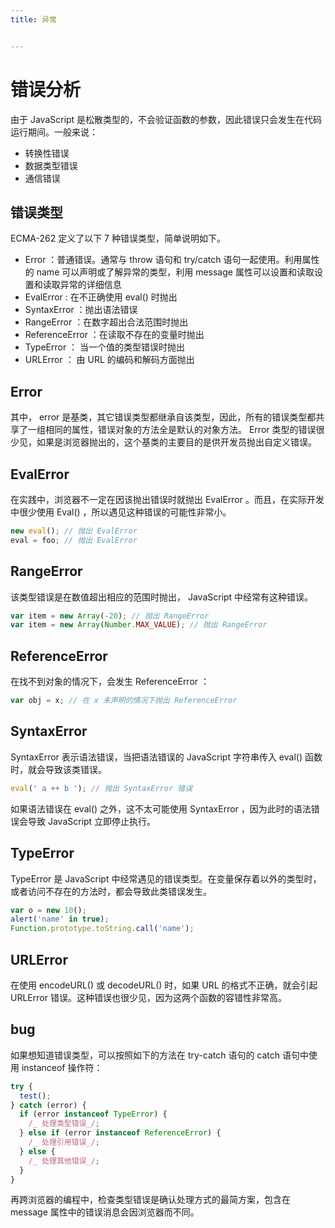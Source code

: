 ```yaml
---
title: 异常


---
```


# 错误分析

由于 JavaScript 是松散类型的，不会验证函数的参数，因此错误只会发生在代码运行期间。一般来说：

- 转换性错误
- 数据类型错误
- 通信错误

## 错误类型

ECMA-262 定义了以下 7 种错误类型，简单说明如下。

- Error ：普通错误。通常与 throw 语句和 try/catch 语句一起使用。利用属性的 name 可以声明或了解异常的类型，利用 message 属性可以设置和读取设置和读取异常的详细信息
- EvalError : 在不正确使用 eval() 时抛出
- SyntaxError ：抛出语法错误
- RangeError ：在数字超出合法范围时抛出
- ReferenceError ：在读取不存在的变量时抛出
- TypeError ： 当一个值的类型错误时抛出
- URLError ： 由 URL 的编码和解码方面抛出

## Error

其中， error 是基类，其它错误类型都继承自该类型，因此，所有的错误类型都共享了一组相同的属性，错误对象的方法全是默认的对象方法。 Error
类型的错误很少见，如果是浏览器抛出的，这个基类的主要目的是供开发员抛出自定义错误。

## EvalError

在实践中，浏览器不一定在因该抛出错误时就抛出 EvalError 。而且，在实际开发中很少使用 Eval() ，所以遇见这种错误的可能性非常小。

```js
new eval(); // 抛出 EvalError
eval = foo; // 抛出 EvalError
```

## RangeError

该类型错误是在数值超出相应的范围时抛出， JavaScript 中经常有这种错误。

```js
var item = new Array(-20); // 抛出 RangeError
var item = new Array(Number.MAX_VALUE); // 抛出 RangeError
```

## ReferenceError

在找不到对象的情况下，会发生 ReferenceError ：

```js
var obj = x; // 在 x 未声明的情况下抛出 ReferenceError
```

## SyntaxError

SyntaxError 表示语法错误，当把语法错误的 JavaScript 字符串传入 eval() 函数时，就会导致该类错误。

```js
eval(' a ++ b '); // 抛出 SyntaxError 错误
```

如果语法错误在 eval() 之外，这不太可能使用 SyntaxError ，因为此时的语法错误会导致 JavaScript 立即停止执行。

## TypeError

TypeError 是 JavaScript 中经常遇见的错误类型。在变量保存着以外的类型时，或者访问不存在的方法时，都会导致此类错误发生。

```js
var o = new 10();
alert('name' in true);
Function.prototype.toString.call('name');
```

## URLError

在使用 encodeURL() 或 decodeURL() 时，如果 URL 的格式不正确，就会引起 URLError 错误。这种错误也很少见，因为这两个函数的容错性非常高。

## bug

如果想知道错误类型，可以按照如下的方法在 try-catch 语句的 catch 语句中使用 instanceof 操作符：

```js
try {
  test();
} catch (error) {
  if (error instanceof TypeError) {
    /_ 处理类型错误_/;
  } else if (error instanceof ReferenceError) {
    /_ 处理引用错误_/;
  } else {
    /_ 处理其他错误_/;
  }
}
```

再跨浏览器的编程中，检查类型错误是确认处理方式的最简方案，包含在 message 属性中的错误消息会因浏览器而不同。

            